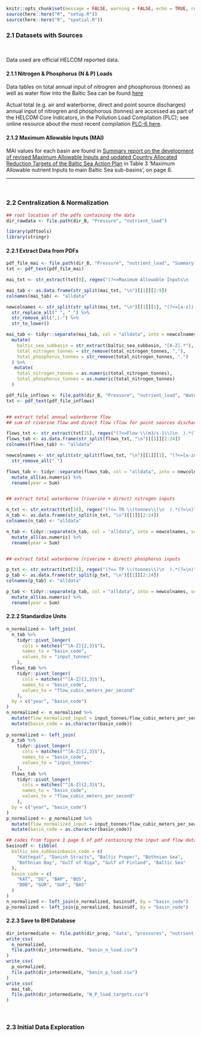 
```r
knitr::opts_chunk$set(message = FALSE, warning = FALSE, echo = TRUE, results = "asis", fig.width = 9.5, fig.height = 6)
source(here::here("R", "setup.R"))
source(here::here("R", "spatial.R"))
```

### 2.1 Datasets with Sources {-}
<br/>

Data used are official HELCOM reported data. 


#### 2.1.1 Nitrogen & Phosphorus (N & P) Loads {-}
<!-- dataset save location BHI_share/BHI 2.0/Pressure/nutrient_load -->

Data tables on total annual input of nitrogren and phosphorous (tonnes) as well as water flow into the Baltic Sea can be found [here](https://helcom.fi/wp-content/uploads/2020/06/BSEFS-Waterborne-nitrogen-and-phosphorus-inputs-and-water-flow-to-the-Baltic-Sea.pdf)

Actual total (e.g. air and waterborne, direct and point source discharges) annual input of nitrogren and phosphorous (tonnes) are accessed as part of the HELCOM Core Indicators, in the Pollution Load Compilation (PLC); see online resource about the most recent compilation [PLC-6 here](https://helcom.fi/helcom-at-work/projects/plc-6/). 


#### 2.1.2 Maximum Allowable Inputs (MAI) {-}
<!-- dataset save location BHI_share/BHI 2.0/Pressure/nutrient_load -->

MAI values for each basin are found in [Summary report on the development of revised Maximum Allowable Inputs and updated Country Allocated Reduction Targets of the Baltic Sea Action Plan](http://www.helcom.fi/Documents/Ministerial2013/Associated%20documents/Supporting/Summary%20report%20on%20MAI-CART.pdf) in Table 3 'Maximum Allowable nutrient Inputs to main Baltic Sea sub-basins', on page 8.  


---

<br/>


### 2.2 Centralization & Normalization

```r
## root location of the pdfs containing the data
dir_rawdata <- file.path(dir_B, "Pressure", "nutrient_load")

library(pdftools)
library(stringr)
```

#### 2.2.1 Extract Data from PDFs

```r

pdf_file_mai <- file.path(dir_B, "Pressure", "nutrient_load", "Summary-report-on-MAI-CART.pdf")
txt <- pdf_text(pdf_file_mai)

mai_txt <- str_extract(txt[9], regex("(?<=Maximum Allowable Inputs\n  ).*(?=4 HOW ARE THE UPDATED CART WAS DETERMINED)", dotall = TRUE))

mai_tab <- as.data.frame(str_split(mai_txt, "\n")[[1]][2:9])
colnames(mai_tab) <- "alldata"

newcolnames <- str_split(str_split(mai_txt, "\n")[[1]][1], "(?<=[a-z])  +")[[1]] %>% 
  str_replace_all(" ", "_") %>% 
  str_remove_all(",|-") %>% 
  str_to_lower()

mai_tab <- tidyr::separate(mai_tab, col = "alldata", into = newcolnames, sep = "(?<=[a-z0-9])  +") %>% 
  mutate(
    baltic_sea_subbasin = str_extract(baltic_sea_subbasin, "[A-Z].*"),
    total_nitrogen_tonnes = str_remove(total_nitrogen_tonnes, ","),
    total_phosphorus_tonnes = str_remove(total_nitrogen_tonnes, ",")
  ) %>% 
   mutate(
    total_nitrogen_tonnes = as.numeric(total_nitrogen_tonnes),
    total_phosphorus_tonnes = as.numeric(total_nitrogen_tonnes)
  )
```


```r
pdf_file_inflows <- file.path(dir_B, "Pressure", "nutrient_load", "Waterborne-N-and-P-inputs-and-water-flow.pdf")
txt <- pdf_text(pdf_file_inflows)


## extract total annual waterborne flow 
## sum of riverine flow and direct flow (flow for point sources discharging direct into the Baltic Sea)

flows_txt <- str_extract(txt[15], regex("(?<=Flow \\(m3/s-1\\)\n  ).*(?=\n)", dotall = TRUE))
flows_tab <- as.data.frame(str_split(flows_txt, "\n")[[1]][2:24])
colnames(flows_tab) <- "alldata"

newcolnames <- str_split(str_split(flows_txt, "\n")[[1]][1], "(?<=[a-zA-Z])  +")[[1]] %>% 
  str_remove_all(" ")

flows_tab <- tidyr::separate(flows_tab, col = "alldata", into = newcolnames, sep = "(?<=[a-z0-9])  +") %>% 
  mutate_all(as.numeric) %>% 
  rename(year = Sum)


## extract total waterborne (riverine + direct) nitrogen inputs

n_txt <- str_extract(txt[18], regex("(?<= TN \\(tonnes\\)\n  ).*(?=\n)", dotall = TRUE))
n_tab <- as.data.frame(str_split(n_txt, "\n")[[1]][2:24])
colnames(n_tab) <- "alldata"

n_tab <- tidyr::separate(n_tab, col = "alldata", into = newcolnames, sep = "(?<=[a-z0-9])  +") %>% 
  mutate_all(as.numeric) %>% 
  rename(year = Sum)


## extract total waterborne (riverine + direct) phosphorus inputs

p_txt <- str_extract(txt[21], regex("(?<= TP \\(tonnes\\)\n  ).*(?=\n)", dotall = TRUE))
p_tab <- as.data.frame(str_split(p_txt, "\n")[[1]][2:24])
colnames(p_tab) <- "alldata"

p_tab <- tidyr::separate(p_tab, col = "alldata", into = newcolnames, sep = "(?<=[a-z0-9])  +") %>% 
  mutate_all(as.numeric) %>% 
  rename(year = Sum)
```

 
#### 2.2.2 Standardize Units

```r
n_normalized <- left_join(
  n_tab %>% 
    tidyr::pivot_longer(
      cols = matches("^[A-Z]{2,3}$"),
      names_to = "basin_code", 
      values_to = "input_tonnes"
    ),
  flows_tab %>% 
    tidyr::pivot_longer(
      cols = matches("^[A-Z]{2,3}$"),
      names_to = "basin_code", 
      values_to = "flow_cubic_meters_per_second"
    ),
  by = c("year", "basin_code")
)
n_normalized <- n_normalized %>% 
  mutate(flow_normalized_input = input_tonnes/flow_cubic_meters_per_second) %>% 
  mutate(basin_code = as.character(basin_code))
  
p_normalized <- left_join(
  p_tab %>% 
    tidyr::pivot_longer(
      cols = matches("^[A-Z]{2,3}$"),
      names_to = "basin_code", 
      values_to = "input_tonnes"
    ),
  flows_tab %>% 
    tidyr::pivot_longer(
      cols = matches("^[A-Z]{2,3}$"),
      names_to = "basin_code", 
      values_to = "flow_cubic_meters_per_second"
    ),
  by = c("year", "basin_code")
)
p_normalized <- p_normalized %>% 
  mutate(flow_normalized_input = input_tonnes/flow_cubic_meters_per_second) %>% 
  mutate(basin_code = as.character(basin_code))
```


```r

## codes from figure 1 page 5 of pdf containing the input and flow data                                               
basinsdf <- tibble(
  baltic_sea_subbasinbasin_code = c(
    "Kattegat", "Danish Straits", "Baltic Proper", "Bothnian Sea", 
    "Bothnian Bay", "Gulf of Riga", "Gulf of Finland", "Baltic Sea"
  ),
  basin_code = c(
    "KAT", "DS", "BAP", "BOS",
    "BOB", "GUR", "GUF", "BAS"
  )
)
n_normalized <- left_join(n_normalized, basinsdf, by = "basin_code")
p_normalized <- left_join(p_normalized, basinsdf, by = "basin_code")
```


#### 2.2.3 Save to BHI Database

```r
dir_intermediate <- file.path(dir_prep, "data", "pressures", "nutrient_load", version_year, "intermediate")
write_csv(
  n_normalized,
  file.path(dir_intermediate, "basin_n_load.csv")
)
write_csv(
  p_normalized,
  file.path(dir_intermediate, "basin_p_load.csv")
)
write_csv(
  mai_tab,
  file.path(dir_intermediate, "N_P_load_targets.csv")
)
```

<br/>

### 2.3 Initial Data Exploration

